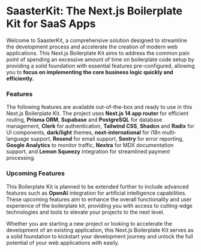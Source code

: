 # SaasterKit: The Next.js Boilerplate Kit for SaaS Apps

Welcome to SaasterKit, a comprehensive solution designed to streamline the development process and accelerate the creation of modern web applications. This Next.js Boilerplate Kit aims to address the common pain point of spending an excessive amount of time on boilerplate code setup by providing a solid foundation with essential features pre-configured, allowing you to **focus on implementing the core business logic quickly and efficiently.**

### Features

The following features are available out-of-the-box and ready to use in this Next.js Boilerplate Kit. The project uses **Next.js 14 app router** for efficient routing, **Prisma ORM**, **Supabase** and **PostgreSQL** for database management, **Clerk** for authentication, **Tailwind CSS**, **Shadcn** and **Radix** for UI components, **dark/light** themes, **next-international** for i18n multi-language support, **Resend** for email support, **Sentry** for error reporting, **Google Analytics** to monitor traffic, **Nextra** for MDX documentation support, and **Lemon Squeezy** integration for streamlined payment processing.

### Upcoming Features

This Boilerplate Kit is planned to be extended further to include advanced features such as **OpenAI** integration for artificial intelligence capabilities. These upcoming features aim to enhance the overall functionality and user experience of the boilerplate kit, providing you with access to cutting-edge technologies and tools to elevate your projects to the next level.

Whether you are starting a new project or looking to accelerate the development of an existing application, this Next.js Boilerplate Kit serves as a solid foundation to kickstart your development journey and unlock the full potential of your web applications with easily.
